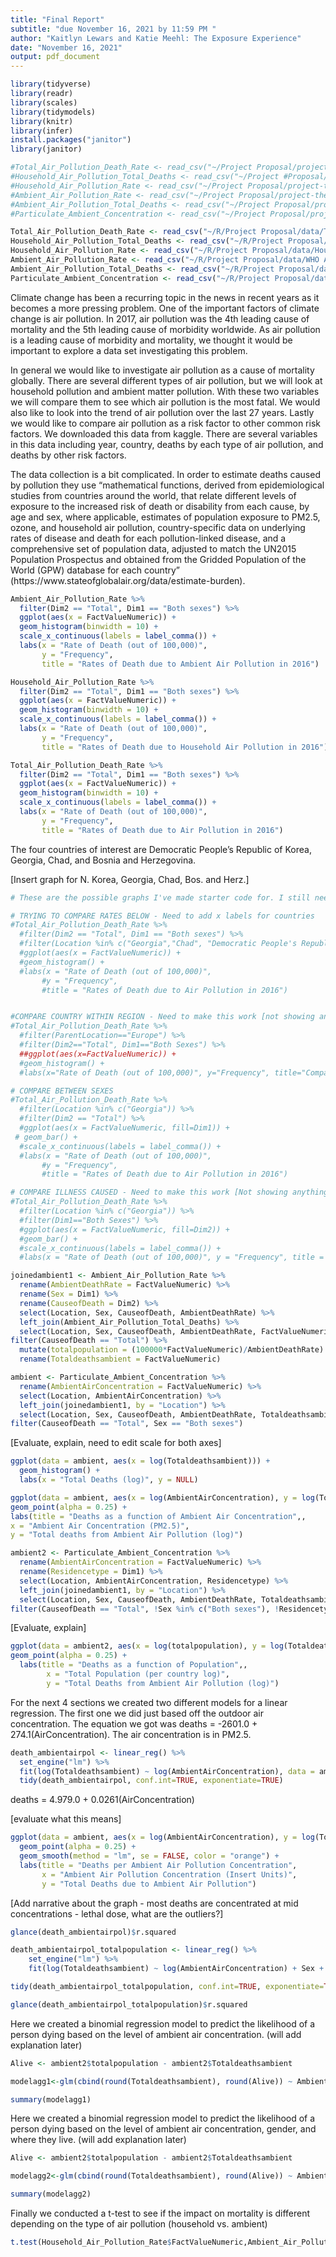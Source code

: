 ```yaml
---
title: "Final Report"
subtitle: "due November 16, 2021 by 11:59 PM "
author: "Kaitlyn Lewars and Katie Meehl: The Exposure Experience"
date: "November 16, 2021"
output: pdf_document
---
```

```r
library(tidyverse)
library(readr)
library(scales)
library(tidymodels)
library(knitr)
library(infer)
install.packages("janitor")
library(janitor)

#Total_Air_Pollution_Death_Rate <- read_csv("~/Project Proposal/project-the-exposure-experience/data/Total Air Pollution Death Rate.csv")
#Household_Air_Pollution_Total_Deaths <- read_csv("~/Project #Proposal/project-the-exposure-experience/data/Household Air Pollution Total Deaths.csv")
#Household_Air_Pollution_Rate <- read_csv("~/Project Proposal/project-the-exposure-experience/data/Household Air Pollution Rate.csv")
#Ambient_Air_Pollution_Rate <- read_csv("~/Project Proposal/project-the-exposure-experience/data/WHO Ambient Air Pollution Rate.csv")
#Ambient_Air_Pollution_Total_Deaths <- read_csv("~/Project Proposal/project-the-exposure-experience/data/Ambient Air Pollution Total Deaths.csv")
#Particulate_Ambient_Concentration <- read_csv("~/Project Proposal/project-the-exposure-experience/data/Ambient Particulate Concentration.csv")

Total_Air_Pollution_Death_Rate <- read_csv("~/R/Project Proposal/data/Total Air Pollution Death Rate.csv")
Household_Air_Pollution_Total_Deaths <- read_csv("~/R/Project Proposal/data/Household Air Pollution Total Deaths.csv")
Household_Air_Pollution_Rate <- read_csv("~/R/Project Proposal/data/Household Air Pollution Rate.csv")
Ambient_Air_Pollution_Rate <- read_csv("~/R/Project Proposal/data/WHO Ambient Air Pollution Rate.csv")
Ambient_Air_Pollution_Total_Deaths <- read_csv("~/R/Project Proposal/data/Ambient Air Pollution Total Deaths.csv")
Particulate_Ambient_Concentration <- read_csv("~/R/Project Proposal/data/Ambient Particulate Concentration.csv")
```

Climate change has been a recurring topic in the news in recent years as it becomes a more pressing problem. One of the important factors of climate change is air pollution. In 2017, air pollution was the 4th leading cause of mortality and the 5th leading cause of morbidity worldwide. As air pollution is a leading cause of morbidity and mortality, we thought it would be important to explore a data set investigating this problem. 

In general we would like to investigate air pollution as a cause of mortality globally. There are several different types of air pollution, but we will look at household pollution and ambient matter pollution. With these two variables we will compare them to see which air pollution is the most fatal. We would also like to look into the trend of air pollution over the last 27 years. Lastly we would like to compare air pollution as a risk factor to other common risk factors. We downloaded this data from kaggle. There are several variables in this data including year, country, deaths by each type of air pollution, and deaths by other risk factors. 

The data collection is a bit complicated. In order to estimate deaths caused by pollution they use “mathematical functions, derived from epidemiological studies from countries around the world, that relate different levels of exposure to the increased risk of death or disability from each cause, by age and sex, where applicable, estimates of population exposure to PM2.5, ozone, and household air pollution, country-specific data on underlying rates of disease and death for each pollution-linked disease, and a comprehensive set of population data, adjusted to match the UN2015 Population Prospectus and obtained from the Gridded Population of the World (GPW) database for each country” (https://www.stateofglobalair.org/data/estimate-burden).

```r
Ambient_Air_Pollution_Rate %>%
  filter(Dim2 == "Total", Dim1 == "Both sexes") %>%
  ggplot(aes(x = FactValueNumeric)) +
  geom_histogram(binwidth = 10) +
  scale_x_continuous(labels = label_comma()) +
  labs(x = "Rate of Death (out of 100,000)",
       y = "Frequency",
       title = "Rates of Death due to Ambient Air Pollution in 2016")

Household_Air_Pollution_Rate %>%
  filter(Dim2 == "Total", Dim1 == "Both sexes") %>%
  ggplot(aes(x = FactValueNumeric)) +
  geom_histogram(binwidth = 10) +
  scale_x_continuous(labels = label_comma()) +
  labs(x = "Rate of Death (out of 100,000)",
       y = "Frequency",
       title = "Rates of Death due to Household Air Pollution in 2016")

Total_Air_Pollution_Death_Rate %>%
  filter(Dim2 == "Total", Dim1 == "Both sexes") %>%
  ggplot(aes(x = FactValueNumeric)) +
  geom_histogram(binwidth = 10) +
  scale_x_continuous(labels = label_comma()) +
  labs(x = "Rate of Death (out of 100,000)",
       y = "Frequency",
       title = "Rates of Death due to Air Pollution in 2016")
```

The four countries of interest are Democratic People's Republic of Korea, Georgia, Chad, and Bosnia and Herzegovina.

[Insert graph for N. Korea, Georgia, Chad, Bos. and Herz.]

```r
# These are the possible graphs I've made starter code for. I still need to work on them to get them to work but wanted to show you what I was talking about in terms of exploring these countries. Which graphs do you think we should use/would be most helpful in demonstrating effects of/comparison between air pollution? Any other graphs we should think about?

# TRYING TO COMPARE RATES BELOW - Need to add x labels for countries
#Total_Air_Pollution_Death_Rate %>%
  #filter(Dim2 == "Total", Dim1 == "Both sexes") %>%
  #filter(Location %in% c("Georgia","Chad", "Democratic People's Republic of Korea","Bosnia and Herzegovina")) %>%
  #ggplot(aes(x = FactValueNumeric)) +
  #geom_histogram() +
  #labs(x = "Rate of Death (out of 100,000)",
       #y = "Frequency",
       #title = "Rates of Death due to Air Pollution in 2016")


#COMPARE COUNTRY WITHIN REGION - Need to make this work [not showing anything]
#Total_Air_Pollution_Death_Rate %>%
  #filter(ParentLocation=="Europe") %>%
  #filter(Dim2=="Total", Dim1=="Both Sexes") %>%
  ##ggplot(aes(x=FactValueNumeric)) +
  #geom_histogram() +
  #labs(x="Rate of Death (out of 100,000)", y="Frequency", title="Comparative Rates of Death due to Air Pollution", subtitle="Europe")

# COMPARE BETWEEN SEXES
#Total_Air_Pollution_Death_Rate %>%
  #filter(Location %in% c("Georgia")) %>%
  #filter(Dim2 == "Total") %>%
  #ggplot(aes(x = FactValueNumeric, fill=Dim1)) +
 # geom_bar() +
  #scale_x_continuous(labels = label_comma()) +
  #labs(x = "Rate of Death (out of 100,000)",
       #y = "Frequency",
       #title = "Rates of Death due to Air Pollution in 2016")

# COMPARE ILLNESS CAUSED - Need to make this work [Not showing anything]
#Total_Air_Pollution_Death_Rate %>%
  #filter(Location %in% c("Georgia")) %>%
  #filter(Dim1=="Both Sexes") %>%
  #ggplot(aes(x = FactValueNumeric, fill=Dim2)) +
  #geom_bar() +
  #scale_x_continuous(labels = label_comma()) +
  #labs(x = "Rate of Death (out of 100,000)", y = "Frequency", title = "Rates of Death due to Air Pollution in 2016")

```



```r
joinedambient1 <- Ambient_Air_Pollution_Rate %>%
  rename(AmbientDeathRate = FactValueNumeric) %>%
  rename(Sex = Dim1) %>%
  rename(CauseofDeath = Dim2) %>%
  select(Location, Sex, CauseofDeath, AmbientDeathRate) %>%
  left_join(Ambient_Air_Pollution_Total_Deaths) %>%
  select(Location, Sex, CauseofDeath, AmbientDeathRate, FactValueNumeric) %>%
filter(CauseofDeath == "Total") %>%
  mutate(totalpopulation = (100000*FactValueNumeric)/AmbientDeathRate) %>%
  rename(Totaldeathsambient = FactValueNumeric)
```


```r
ambient <- Particulate_Ambient_Concentration %>%
  rename(AmbientAirConcentration = FactValueNumeric) %>%
  select(Location, AmbientAirConcentration) %>%
  left_join(joinedambient1, by = "Location") %>%
  select(Location, Sex, CauseofDeath, AmbientDeathRate, Totaldeathsambient, AmbientAirConcentration, totalpopulation) %>%
filter(CauseofDeath == "Total", Sex == "Both sexes")
```

[Evaluate, explain, need to edit scale for both axes]

```r
ggplot(data = ambient, aes(x = log(Totaldeathsambient))) +
  geom_histogram() +
  labs(x = "Total Deaths (log)", y = NULL)
```

```r
ggplot(data = ambient, aes(x = log(AmbientAirConcentration), y = log(Totaldeathsambient))) +
geom_point(alpha = 0.25) +
labs(title = "Deaths as a function of Ambient Air Concentration",,
x = "Ambient Air Concentration (PM2.5)",
y = "Total deaths from Ambient Air Pollution (log)")
```

```r
ambient2 <- Particulate_Ambient_Concentration %>%
  rename(AmbientAirConcentration = FactValueNumeric) %>%
  rename(Residencetype = Dim1) %>%
  select(Location, AmbientAirConcentration, Residencetype) %>%
  left_join(joinedambient1, by = "Location") %>%
  select(Location, Sex, CauseofDeath, AmbientDeathRate, Totaldeathsambient, AmbientAirConcentration, totalpopulation, Residencetype) %>%
filter(CauseofDeath == "Total", !Sex %in% c("Both sexes"), !Residencetype %in% c("Total"))
```

[Evaluate, explain]

```r
ggplot(data = ambient2, aes(x = log(totalpopulation), y = log(Totaldeathsambient))) +
geom_point(alpha = 0.25) +
  labs(title = "Deaths as a function of Population",,
        x = "Total Population (per country log)",
        y = "Total Deaths from Ambient Air Pollution (log)")
```

For the next 4 sections we created two different models for a linear regression. The first one we did just based off the outdoor air concentration. The equation we got was deaths = -2601.0 + 274.1(AirConcentration). The air concentration is in PM2.5. 


```r
death_ambientairpol <- linear_reg() %>%
  set_engine("lm") %>%
  fit(log(Totaldeathsambient) ~ log(AmbientAirConcentration), data = ambient)
  tidy(death_ambientairpol, conf.int=TRUE, exponentiate=TRUE)
```
deaths = 4.979.0 + 0.0261(AirConcentration)

[evaluate what this means]

```r
ggplot(data = ambient, aes(x = log(AmbientAirConcentration), y = log(Totaldeathsambient))) +
  geom_point(alpha = 0.25) +
  geom_smooth(method = "lm", se = FALSE, color = "orange") +
  labs(title = "Deaths per Ambient Air Pollution Concentration",
       x = "Ambient Air Pollution Concentration (Insert Units)",
       y = "Total Deaths due to Ambient Air Pollution")
```
[Add narrative about the graph - most deaths are concentrated at mid concentrations - lethal dose, what are the outliers?]

```r
glance(death_ambientairpol)$r.squared
```


```r
death_ambientairpol_totalpopulation <- linear_reg() %>%
    set_engine("lm") %>%
    fit(log(Totaldeathsambient) ~ log(AmbientAirConcentration) + Sex + Residencetype, data = ambient2)

tidy(death_ambientairpol_totalpopulation, conf.int=TRUE, exponentiate=TRUE)

glance(death_ambientairpol_totalpopulation)$r.squared
```


Here we created a binomial regression model to predict the likelihood of a person dying based on the level of ambient air concentration. (will add explanation later)
```r
Alive <- ambient2$totalpopulation - ambient2$Totaldeathsambient

modelagg1<-glm(cbind(round(Totaldeathsambient), round(Alive)) ~ AmbientAirConcentration, data=ambient2, family = binomial)

summary(modelagg1)
```

Here we created a binomial regression model to predict the likelihood of a person dying based on the level of ambient air concentration, gender, and where they live. (will add explanation later)

```r
Alive <- ambient2$totalpopulation - ambient2$Totaldeathsambient

modelagg2<-glm(cbind(round(Totaldeathsambient), round(Alive)) ~ AmbientAirConcentration + Sex + Residencetype, data=ambient2, family = binomial)

summary(modelagg2)
```

Finally we conducted a t-test to see if the impact on mortality is different depending on the type of air pollution (household vs. ambient)
```r
t.test(Household_Air_Pollution_Rate$FactValueNumeric,Ambient_Air_Pollution_Rate$FactValueNumeric, var.equal = FALSE)
```